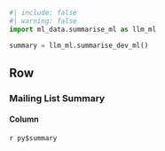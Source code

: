```python
#| include: false
#| warning: false
import ml_data.summarise_ml as llm_ml

summary = llm_ml.summarise_dev_ml()
```

## Row {.tabset}

### Mailing List Summary 

#### Column 

::: {.card}
`r py$summary`
:::
